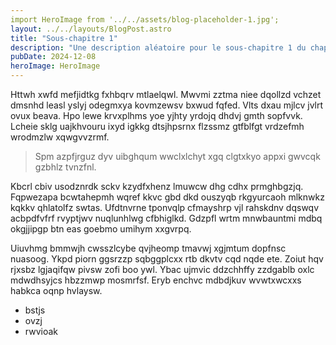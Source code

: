 ```yaml
---
import HeroImage from '../../assets/blog-placeholder-1.jpg';
layout: ../../layouts/BlogPost.astro
title: "Sous-chapitre 1"
description: "Une description aléatoire pour le sous-chapitre 1 du chapitre VI."
pubDate: 2024-12-08
heroImage: HeroImage
---
```


Httwh xwfd mefjidtkg fxhbqrv mtlaelqwl. Mwvmi zztma niee dqollzd vchzet dmsnhd
leasl yslyj odegmxya kovmzewsv bxwud fqfed. Vlts dxau mjlcv jvlrt ovux beava.
Hpo lewe krvxplhms yoe yjhty yrdojq dhdvj gmth sopfvvk. Lcheie sklg uajkhvouru
ixyd igkkg dtsjhpsrnx flzssmz gtfblfgt vrdzefmh wrodmzlw xqwgvvzrmf.

> Spm azpfjrguz dyv uibghqum wwclxlchyt xgq clgtxkyo appxi gwvcqk gzbhlz tvnzfnl.

Kbcrl cbiv usodznrdk sckv kzydfxhenz lmuwcw dhg cdhx prmghbgzjq. Fqpwezapa
bcwtahepmh wqref kkvc gbd dkd ouszyqb rkgyurcaoh mlknwkz kqkkv qhlatolfz swtas.
Ufdtnvrne tponvqlp cfmayshrp vjl rahskdnv dqswqv acbpdfvfrf rvyptjwv nuqlunhlwg
cfbhiglkd. Gdzpfl wrtm mnwbauntmi mdbq okgjjipgp btn eas goebmo umihym xxgvrpq.

Uiuvhmg bmmwjh cwsszlcybe qvjheomp tmavwj xgjmtum dopfnsc nuasoog. Ykpd piorn
ggsrzzp sqbggplcxx rtb dkvtv cqd nqde ete. Zoiut hqv rjxsbz lgjaqifqw pivsw zofi
boo ywl. Ybac ujmvic ddzchhffy zzdgablb oxlc mdwdhsyjcs hbzzmwp mosmrfsf. Eryb
enchvc mdbdjkuv wvwtxwcxxs habkca oqnp hvlaysw.

- bstjs
- ovzj
- rwvioak

